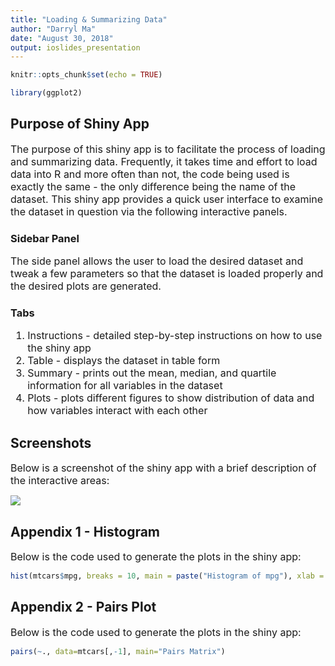 ```yaml
---
title: "Loading & Summarizing Data"
author: "Darryl Ma"
date: "August 30, 2018"
output: ioslides_presentation
---
```


<style type="text/css">

pre.lang-r{ /* Code block */
  font-size: 14px;
}

</style>

```r
knitr::opts_chunk$set(echo = TRUE)

library(ggplot2)
```

## Purpose of Shiny App

<font size="3">The purpose of this shiny app is to facilitate the process of loading and summarizing data. Frequently, it takes time and effort to load data into R and more often than not, the code being used is exactly the same - the only difference being the name of the dataset. This shiny app provides a quick user interface to examine the dataset in question via the following interactive panels.</font>

### **Sidebar Panel**

<font size="3">The side panel allows the user to load the desired dataset and tweak a few parameters so that the dataset is loaded properly and the desired plots are generated.</font> 

### **Tabs**
<font size="3">

1. Instructions - detailed step-by-step instructions on how to use the shiny app
2. Table - displays the dataset in table form
3. Summary - prints out the mean, median, and quartile information for all variables in the dataset
4. Plots - plots different figures to show distribution of data and how variables interact with each other 

</font>

## Screenshots

<font size="3">Below is a screenshot of the shiny app with a brief description of the interactive areas:</font>

![](figure/screenshot.png)


## Appendix 1 - Histogram

<font size="3">Below is the code used to generate the plots in the shiny app:</font>

```r
hist(mtcars$mpg, breaks = 10, main = paste("Histogram of mpg"), xlab = "mpg")
```

## Appendix 2 - Pairs Plot

<font size="3">Below is the code used to generate the plots in the shiny app:</font>

```r
pairs(~., data=mtcars[,-1], main="Pairs Matrix")
```

